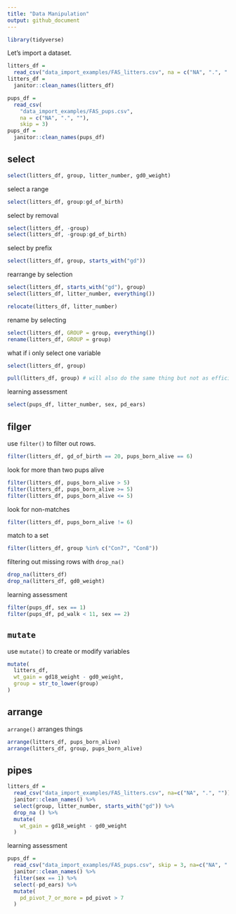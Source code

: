 ```yaml
---
title: "Data Manipulation"
output: github_document
---
```


```r
library(tidyverse)
```

Let's import a dataset.

```r
litters_df =
  read_csv("data_import_examples/FAS_litters.csv", na = c("NA", ".", " "))
litters_df =
  janitor::clean_names(litters_df)

pups_df =
  read_csv(
    "data_import_examples/FAS_pups.csv", 
    na = c("NA", ".", ""), 
    skip = 3)
pups_df =
  janitor::clean_names(pups_df)
```

## select

```r
select(litters_df, group, litter_number, gd0_weight)
```

select a range

```r
select(litters_df, group:gd_of_birth)
```

select by removal

```r
select(litters_df, -group)
select(litters_df, -group:gd_of_birth)
```

select by prefix

```r
select(litters_df, group, starts_with("gd"))
```

rearrange by selection
```r
select(litters_df, starts_with("gd"), group)
select(litters_df, litter_number, everything())

relocate(litters_df, litter_number)
```

rename by selecting
```r
select(litters_df, GROUP = group, everything())
rename(litters_df, GROUP = group)
```

what if i only select one variable

```r
select(litters_df, group)

pull(litters_df, group) # will also do the same thing but not as efficient
```

learning assessment

```r
select(pups_df, litter_number, sex, pd_ears)
```

## filger
use `filter()` to filter out rows.

```r
filter(litters_df, gd_of_birth == 20, pups_born_alive == 6)
```

look for more than two pups alive

```r
filter(litters_df, pups_born_alive > 5)
filter(litters_df, pups_born_alive >= 5)
filter(litters_df, pups_born_alive <= 5)
```

look for non-matches

```r
filter(litters_df, pups_born_alive != 6)
```

match to a set

```r
filter(litters_df, group %in% c("Con7", "Con8"))
```

filtering out missing rows with `drop_na()`

```r
drop_na(litters_df)
drop_na(litters_df, gd0_weight)
```

learning assessment

```r
filter(pups_df, sex == 1)
filter(pups_df, pd_walk < 11, sex == 2)
```

## `mutate`

use `mutate()` to create or modify variables

```r
mutate(
  litters_df,
  wt_gain = gd18_weight - gd0_weight,
  group = str_to_lower(group)
)
```


## arrange

`arrange()` arranges things

```r
arrange(litters_df, pups_born_alive)
arrange(litters_df, group, pups_born_alive)
```

## pipes

```r
litters_df =
  read_csv("data_import_examples/FAS_litters.csv", na=c("NA", ".", "")) %>% 
  janitor::clean_names() %>% 
  select(group, litter_number, starts_with("gd")) %>% 
  drop_na () %>% 
  mutate(
    wt_gain = gd18_weight - gd0_weight
  )
```

learning assessment
```r
pups_df =
  read_csv("data_import_examples/FAS_pups.csv", skip = 3, na=c("NA", ".", "")) %>% 
  janitor::clean_names() %>% 
  filter(sex == 1) %>% 
  select(-pd_ears) %>% 
  mutate(
    pd_pivot_7_or_more = pd_pivot > 7
  )
```



